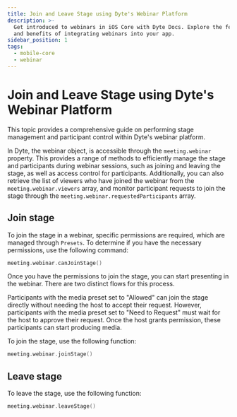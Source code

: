 ```yaml
---
title: Join and Leave Stage using Dyte's Webinar Platform
description: >-
  Get introduced to webinars in iOS Core with Dyte Docs. Explore the features
  and benefits of integrating webinars into your app.
sidebar_position: 1
tags:
  - mobile-core
  - webinar
---
```


# Join and Leave Stage using Dyte's Webinar Platform

This topic provides a comprehensive guide on performing stage management and participant control within Dyte's webinar platform.

In Dyte, the webinar object, is accessible through the `meeting.webinar` property. This provides a range of methods to efficiently manage the stage and participants during webinar sessions, such as joining and leaving the stage, as well as access control for participants. Additionally, you can also retrieve the list of viewers who have joined the webinar from the `meeting.webinar.viewers` array, and monitor participant requests to join the stage through the `meeting.webinar.requestedParticipants` array.

## Join stage

To join the stage in a webinar, specific permissions are required, which are managed through `Presets`. To determine if you have the necessary permissions, use the following command:

```swift
meeting.webinar.canJoinStage()
```

Once you have the permissions to join the stage, you can start presenting in the webinar. There are two distinct flows for this process.

Participants with the media preset set to "Allowed" can join the stage directly without needing the host to accept their request. However, participants with the media preset set to "Need to Request" must wait for the host to approve their request. Once the host grants permission, these participants can start producing media.

To join the stage, use the following function:

```swift
meeting.webinar.joinStage()
```

## Leave stage

To leave the stage, use the following function:

```swift
meeting.webinar.leaveStage()
```

<head>
  <title>iOS Core Join and Leave Stage using Dyte's Webinar Platform</title>
  <meta
    name="description"
    content="Get introduced to webinars in iOS Core with Dyte Docs. Explore the features and benefits of integrating webinars into your app."
  />
</head>
